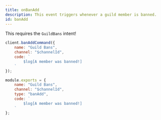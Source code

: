 ```yaml
---
title: onBanAdd
description: This event triggers whenever a guild member is banned.
id: banAdd
---
```



<Aside title="Intents">

This requires the `GuildBans` intent!

</Aside>

<Example>

<div slot="default">

```js
client.banAddCommand({
    name: "Guild Bans",
    channel: "$channelId",
    code: `
        $log[A member was banned!]
    `
});
```

</div>
<div slot="handler">

```js
module.exports = {
    name: "Guild Bans",
    channel: "$channelId",
    type: "banAdd",
    code: `
        $log[A member was banned!]
    `
};
```

</div>
</Example>